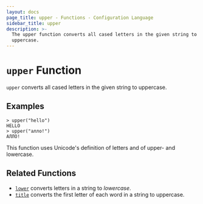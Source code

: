 ```yaml
---
layout: docs
page_title: upper - Functions - Configuration Language
sidebar_title: upper
description: >-
  The upper function converts all cased letters in the given string to
  uppercase.
---
```


# `upper` Function

`upper` converts all cased letters in the given string to uppercase.

## Examples

```text
> upper("hello")
HELLO
> upper("алло!")
АЛЛО!
```

This function uses Unicode's definition of letters and of upper- and lowercase.

## Related Functions

- [`lower`](/docs/from-1.5/functions/string/lower) converts letters in a string to _lowercase_.
- [`title`](/docs/from-1.5/functions/string/title) converts the first letter of each word in a string to uppercase.
